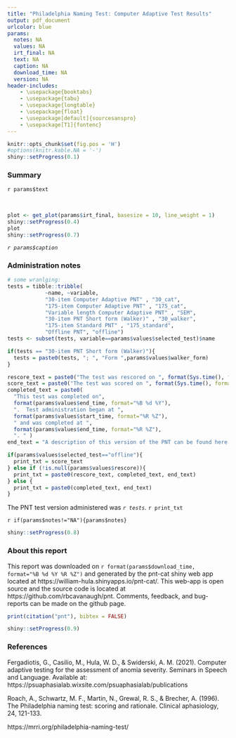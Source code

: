 ```yaml
---
title: "Philadelphia Naming Test: Computer Adaptive Test Results"
output: pdf_document
urlcolor: blue
params:
  notes: NA
  values: NA
  irt_final: NA
  text: NA
  caption: NA
  download_time: NA
  version: NA
header-includes:
    - \usepackage{booktabs}
    - \usepackage{tabu}
    - \usepackage{longtable}
    - \usepackage{float}
    - \usepackage[default]{sourcesanspro}
    - \usepackage[T1]{fontenc}
---
```


```r
knitr::opts_chunk$set(fig.pos = 'H')
#options(knitr.kable.NA = '-')
shiny::setProgress(0.1)
```

### Summary

`r params$text` 

<br>

```r

plot <- get_plot(params$irt_final, basesize = 10, line_weight = 1)
shiny::setProgress(0.4)
plot
shiny::setProgress(0.7)

```

*`r params$caption`*

### Administration notes 

```r
# some wranlging:
tests = tibble::tribble(
            ~name, ~variable,
            "30-item Computer Adaptive PNT" , "30_cat",
            "175-item Computer Adaptive PNT" , "175_cat",
            "Variable length Computer Adaptive PNT" , "SEM",
            "30-item PNT Short form (Walker)" , "30_walker",
            "175-item Standard PNT" , "175_standard",
            "Offline PNT", "offline") 
tests <- subset(tests, variable==params$values$selected_test)$name

if(tests == "30-item PNT Short form (Walker)"){
  tests = paste0(tests, "; ", "Form ",params$values$walker_form)
}

rescore_text = paste0("The test was rescored on ", format(Sys.time(), format="%B %d %Y %R %Z"), ". ")
score_text = paste0("The test was scored on ", format(Sys.time(), format="%B %d %Y %R %Z"), ". ")
completed_text = paste0(
  "This test was completed on",
  format(params$values$end_time, format="%B %d %Y"),
  ".  Test administration began at ",
  format(params$values$start_time, format="%R %Z"),
  " and was completed at ",
  format(params$values$end_time, format="%R %Z"),
  ". " )
end_text = "A description of this version of the PNT can be found here: https://rbcavanaugh.github.io/pnt/articles/articles/PNT-Versions.html. "

if(params$values$selected_test=="offline"){
  print_txt = score_text
} else if (!is.null(params$values$rescore)){
  print_txt = paste0(rescore_text, completed_text, end_text)
} else {
  print_txt = paste0(completed_text, end_text)
}

```

The PNT test version administered was *`r tests`.*  `r print_txt` 

`r if(params$notes!="NA"){params$notes}`

```r
shiny::setProgress(0.8)
```

### About this report

This report was downloaded on `r format(params$download_time, format="%B %d %Y %R %Z")` and generated by the pnt-cat shiny web app located at https://william-hula.shinyapps.io/pnt-cat/. This web-app is open source and the source code is located at https://github.com/rbcavanaugh/pnt. Comments, feedback, and bug-reports can be made on the github page. 



```r
print(citation("pnt"), bibtex = FALSE)
```


```r
shiny::setProgress(0.9)
```

### References

Fergadiotis, G., Casilio, M., Hula, W. D., & Swiderski, A. M. (2021). Computer adaptive testing for the assessment of anomia severity. Seminars in Speech and Language. Available at: https://psuaphasialab.wixsite.com/psuaphasialab/publications

Roach, A., Schwartz, M. F., Martin, N., Grewal, R. S., & Brecher, A. (1996). The Philadelphia naming test: scoring and rationale. Clinical aphasiology, 24, 121-133.

https://mrri.org/philadelphia-naming-test/
